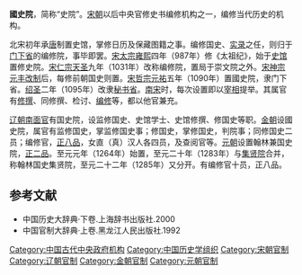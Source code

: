 '''國史院'''，简称“史院”。[[宋朝|宋朝]]以后中央官修史书编修机构之一，编修当代历史的机构。

北宋初年承[[唐|唐]]制置史馆，掌修日历及保藏图籍之事。编修国史、[[实录|实录]]之任，则归于[[门下省|门下省]]的编修院，事毕即罢。[[宋太宗|宋太宗]][[雍熙|雍熙]]四年（987年）修《太祖纪》，始于[[史馆|史馆]]置修史院。[[宋仁宗|宋仁宗]][[天圣|天圣]]九年（1031年）改称编修院，置局于崇文院之外。[[宋神宗|宋神宗]][[元丰改制|元丰改制]]后，每修前朝国史则置。[[宋哲宗|宋哲宗]][[元祐|元祐]]五年（1090年）置國史院，隶门下省。[[绍圣|绍圣]]二年（1095年）改隶[[秘书省|秘书省]]。[[南宋|南宋]]时，每次设置即以[[宰相|宰相]]提举。其属官有[[修撰|修撰]]、同修撰、检讨、[[编修|编修]]等，都以他官兼充。

[[辽朝|辽朝]][[南面官|南面官]]有国史院，设监修国史、史馆学士、史馆修撰、修国史等职。[[金朝|金朝]]设國史院，属官有监修国史，掌监修国史事；修国史，掌修国史，判院事；同修国史二员；编修官，[[正八品|正八品]]，女直（真）汉人各四员，及查阅官等。[[元朝|元朝]]设置翰林兼国史院，[[正二品|正二品]]。至元元年（1264年）始置，至元二十年（1283年）与[[集贤院|集贤院]]合并，称翰林国史集贤院，至元二十二年（1285年）又分开。有编修官十员，正八品。

== 参考文献 ==
* 中国历史大辞典·下卷.上海辞书出版社.2000
* 中国官制大辞典·上卷.黑龙江人民出版社.1992

{{宋代修史制度}}
{{DEFAULTSORT:G}}
[[Category:中国古代中央政府机构|Category:中国古代中央政府机构]]
[[Category:中国历史学组织|Category:中国历史学组织]]
[[Category:宋朝官制|Category:宋朝官制]]
[[Category:辽朝官制|Category:辽朝官制]]
[[Category:金朝官制|Category:金朝官制]]
[[Category:元朝官制|Category:元朝官制]]